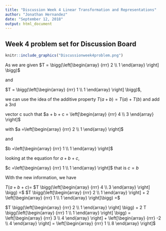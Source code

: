```yaml
---
title: "Discussion Week 4 Linear Transformation and Representations"
author: "Jonathan Hernandez"
date: "September 12, 2018"
output: html_document
---
```


## Week 4 problem set for Discussion Board

```r
knitr::include_graphics("Discussionweek4problem.png")
```

As we are given $T = \bigg(\left[\begin{array} {rrr} 2 \\ 1 \end{array} \right] \bigg)$

and

$T = \bigg(\left[\begin{array} {rrr} 1 \\ 1 \end{array} \right] \bigg)$,

we can use the idea of the additive property $T(a + b) = T(a) + T(b)$ and add a 3rd

vector c such that $a + b + c = \left[\begin{array} {rrr} 4 \\ 3 \end{array} \right]$

with $a =\left[\begin{array} {rrr} 2 \\ 1 \end{array} \right]$

and

$b =\left[\begin{array} {rrr} 1 \\ 1 \end{array} \right]$

looking at the equation for $a + b + c$,

$c =\left[\begin{array} {rrr} 1 \\ 1 \end{array} \right]$ that is $c=b$

With the new information, we have

$T(a + b + c) =$
$T \bigg(\left[\begin{array} {rrr} 4 \\ 3 \end{array} \right] \bigg) =$
$T \bigg(\left[\begin{array} {rrr} 2 \\ 1 \end{array} \right] + 2 \left[\begin{array} {rrr} 1 \\ 1 \end{array} \right]\bigg) =$

$T \bigg(\left[\begin{array} {rrr} 2 \\ 1 \end{array} \right] \bigg) + 2 T \bigg(\left[\begin{array} {rrr} 1 \\ 1 \end{array} \right] \bigg) = \left[\begin{array} {rrr} 3 \\ 4 \end{array} \right] + \left[\begin{array} {rrr} -2 \\ 4 \end{array} \right] = \left[\begin{array} {rrr} 1 \\ 8 \end{array} \right]$